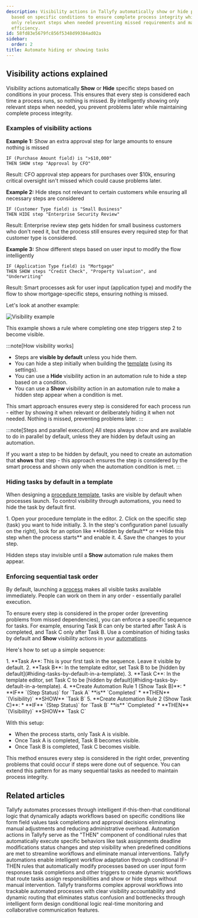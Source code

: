 ```yaml
---
description: Visibility actions in Tallyfy automatically show or hide process steps
  based on specific conditions to ensure complete process integrity while displaying
  only relevant steps when needed preventing missed requirements and maintaining workflow
  efficiency.
id: 58fd83e5679fc856f5348d99384ad02a
sidebar:
  order: 2
title: Automate hiding or showing tasks
---
```



## Visibility actions explained

Visibility actions automatically **Show** or **Hide** specific steps based on conditions in your process. This ensures that every step is considered each time a process runs, so nothing is missed. By intelligently showing only relevant steps when needed, you prevent problems later while maintaining complete process integrity.

### Examples of visibility actions

**Example 1:** Show an extra approval step for large amounts to ensure nothing is missed
```
IF (Purchase Amount field) is ">$10,000"
THEN SHOW step "Approval by CFO"
```
Result: CFO approval step appears for purchases over $10k, ensuring critical oversight isn't missed which could cause problems later.

**Example 2:** Hide steps not relevant to certain customers while ensuring all necessary steps are considered
```
IF (Customer Type field) is "Small Business"
THEN HIDE step "Enterprise Security Review"
```
Result: Enterprise review step gets hidden for small business customers who don't need it, but the process still ensures every required step for that customer type is considered.

**Example 3:** Show different steps based on user input to modify the flow intelligently
```
IF (Application Type field) is "Mortgage"
THEN SHOW steps "Credit Check", "Property Valuation", and "Underwriting"
```
Result: Smart processes ask for user input (application type) and modify the flow to show mortgage-specific steps, ensuring nothing is missed.

Let's look at another example:

![Visibility example](https://screenshots.tallyfy.com/tallyfy%2Fpro%2Fdesktop-light-task-completion-example-automations.png)

This example shows a rule where completing one step triggers step 2 to become visible.

:::note[How visibility works]
- Steps are **visible by default** unless you hide them.
- You can hide a step initially when building the [template](/products/pro/documenting/templates/) (using its settings).
- You can use a **Hide** visibility action in an automation rule to hide a step based on a condition.
- You can use a **Show** visibility action in an automation rule to make a hidden step appear when a condition is met.

This smart approach ensures every step is considered for each process run - either by showing it when relevant or deliberately hiding it when not needed. Nothing is missed, preventing problems later.
:::

:::note[Steps and parallel execution]
All steps always show and are available to do in parallel by default, unless they are hidden by default using an automation.

If you want a step to be hidden by default, you need to create an automation that **shows** that step - this approach ensures the step is considered by the smart process and shown only when the automation condition is met.
:::

### Hiding tasks by default in a template

When designing a [procedure template](/products/pro/documenting/templates/), tasks are visible by default when processes launch. To control visibility through automations, you need to hide the task by default first.

<Steps>
1.  Open your procedure template in the editor.
2.  Click on the specific step (task) you want to hide initially.
3.  In the step's configuration panel (usually on the right), look for an option like **Hidden by default** or **Hide this step when the process starts** and enable it.
4.  Save the changes to your step.
</Steps>

Hidden steps stay invisible until a **Show** automation rule makes them appear.

### Enforcing sequential task order

By default, launching a [process](/products/pro/tracking-and-tasks/processes/) makes all visible tasks available immediately. People can work on them in any order - essentially parallel execution.

To ensure every step is considered in the proper order (preventing problems from missed dependencies), you can enforce a specific sequence for tasks. For example, ensuring Task B can only be started after Task A is completed, and Task C only after Task B. Use a combination of hiding tasks by default and **Show** visibility actions in your [automations](/products/pro/documenting/templates/automations/).

Here's how to set up a simple sequence:

<Steps>
1.  **Task A**: This is your first task in the sequence. Leave it visible by default.
2.  **Task B**: In the template editor, set Task B to be [hidden by default](#hiding-tasks-by-default-in-a-template).
3.  **Task C**: In the template editor, set Task C to be [hidden by default](#hiding-tasks-by-default-in-a-template).
4.  **Create Automation Rule 1 (Show Task B)**:
    *   **IF** `(Step Status)` for `Task A` **is** `Completed`
    *   **THEN** `(Visibility)` **SHOW** `Task B`
5.  **Create Automation Rule 2 (Show Task C)**:
    *   **IF** `(Step Status)` for `Task B` **is** `Completed`
    *   **THEN** `(Visibility)` **SHOW** `Task C`
</Steps>

With this setup:
- When the process starts, only Task A is visible.
- Once Task A is completed, Task B becomes visible.
- Once Task B is completed, Task C becomes visible.

This method ensures every step is considered in the right order, preventing problems that could occur if steps were done out of sequence. You can extend this pattern for as many sequential tasks as needed to maintain process integrity.


## Related articles
<CardGrid>
<LinkTitleCard header="<b>Tutorials > Create an automation</b>" href="/products/pro/tutorials/how-can-tallyfy-automate-and-streamline-my-processes/" > Tallyfy automates processes through intelligent if-this-then-that conditional logic that dynamically adapts workflows based on specific conditions like form field values task completions and approval decisions eliminating manual adjustments and reducing administrative overhead. </LinkTitleCard>
<LinkTitleCard header="<b>Automations > Actions</b>" href="/products/pro/documenting/templates/automations/actions/" > Automation actions in Tallyfy serve as the "THEN" component of conditional rules that automatically execute specific behaviors like task assignments deadline modifications status changes and step visibility when predefined conditions are met to streamline workflows and eliminate manual interventions. </LinkTitleCard>
<LinkTitleCard header="<b>Templates > Automations</b>" href="/products/pro/documenting/templates/automations/" > Tallyfy automations enable intelligent workflow adaptation through conditional IF-THEN rules that automatically modify processes based on user input form responses task completions and other triggers to create dynamic workflows that route tasks assign responsibilities and show or hide steps without manual intervention. </LinkTitleCard>
<LinkTitleCard header="<b>How To > Automatically track and run complex approval workflows</b>" href="/products/pro/tutorials/how-to/track-and-run-complex-approval-workflows/" > Tallyfy transforms complex approval workflows into trackable automated processes with clear visibility accountability and dynamic routing that eliminates status confusion and bottlenecks through intelligent form design conditional logic real-time monitoring and collaborative communication features. </LinkTitleCard>
</CardGrid>